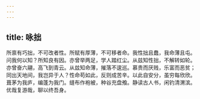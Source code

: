 ```yaml
---
---
---
```

title: 咏拙
---



所禀有巧拙，不可改者性。所赋有厚薄，不可移者命。我性拙且蠢，我命薄且屯。问我何以知？所知良有因。亦曾举两足，学人踏红尘。从兹知性拙，不解转如轮。亦曾奋六翮，高飞到青云。从兹知命薄，摧落不逡巡。慕贵而厌贱，乐富而恶贫；同出天地间，我岂异于人？性命苟如此，反则成苦辛。以此自安分，虽穷每欣欣。葺茅为我庐，编蓬为我门。缝布作袍被，种谷充盘飧。静读古人书，闲钓清渭滨。优哉复游哉，聊以终吾身。